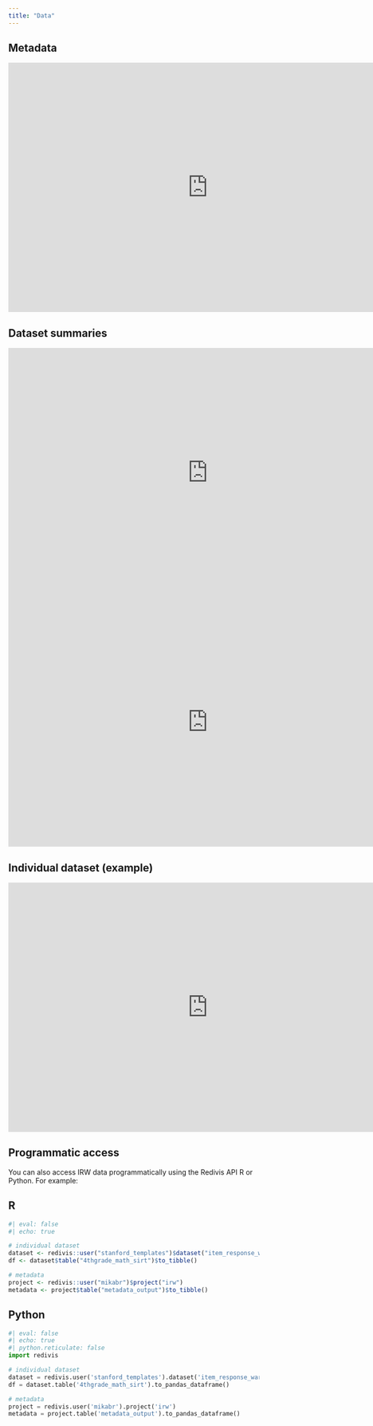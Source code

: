 ```yaml
---
title: "Data"
---
```


## Metadata

<iframe width="800" height="500" allowfullscreen src="https://redivis.com/embed/tables/esh6-fhkm5hpb6" style="border:0;"></iframe>


## Dataset summaries

<iframe width="800" height="500" allowfullscreen src="https://redivis.com/embed/tables/7jad-d2vb28y6q" style="border:0;"></iframe>

<iframe width="800" height="500" allowfullscreen src="https://redivis.com/embed/tables/ee42-8n93q312w" style="border:0;"></iframe>


## Individual dataset (example)

<iframe width="800" height="500" allowfullscreen src="https://redivis.com/embed/tables/769d-20fsmqwp5" style="border:0;"></iframe>


## Programmatic access

You can also access IRW data programmatically using the Redivis API R or Python. For example:

::: {.panel-tabset}

## R

```r
#| eval: false
#| echo: true

# individual dataset
dataset <- redivis::user("stanford_templates")$dataset("item_response_warehouse")
df <- dataset$table("4thgrade_math_sirt")$to_tibble()

# metadata
project <- redivis::user("mikabr")$project("irw")
metadata <- project$table("metadata_output")$to_tibble()
```

## Python

```python
#| eval: false
#| echo: true
#| python.reticulate: false
import redivis

# individual dataset
dataset = redivis.user('stanford_templates').dataset('item_response_warehouse')
df = dataset.table('4thgrade_math_sirt').to_pandas_dataframe()

# metadata
project = redivis.user('mikabr').project('irw')
metadata = project.table('metadata_output').to_pandas_dataframe()
```

:::

